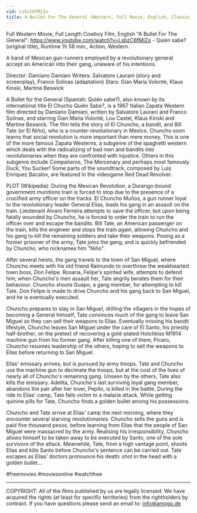 ```yaml
---
vid: LsbzC6fMjZo
title: A Bullet For The General (Western, Full Movie, English, Classic Film) watchfree, cowboyfilm
---
```


Full Western Movie, Full Length Cowboy Film, English "A Bullet For The General": https://www.youtube.com/watch?v=LsbzC6fMjZo - Quién sabe? (original title), Runtime 1h 58 min., Action, Western.

A band of Mexican gun-runners employed by a revolutionary general accept an American into their gang, unaware of his intentions.

Director: Damiano Damiani
Writers: Salvatore Laurani (story and screenplay), Franco Solinas (adaptation)
Stars: Gian Maria Volontè, Klaus Kinski, Martine Beswick

A Bullet for the General (Spanish: Quién sabe?), also known by its international title El Chucho Quién Sabe?, is a 1967 Italian Zapata Western film directed by Damiano Damiani, written by Salvatore Laurani and Franco Solinas, and starring Gian Maria Volontè, Lou Castel, Klaus Kinski and Martine Beswick. The film tells the story of El Chuncho, a bandit, and Bill Tate (or El Niňo), who is a counter-revolutionary in Mexico. Chuncho soon learns that social revolution is more important than mere money. This is one of the more famous Zapata Westerns, a subgenre of the spaghetti western which deals with the radicalizing of bad men and bandits into revolutionaries when they are confronted with injustice. Others in this subgenre include Compañeros, The Mercenary and perhaps most famously Duck, You Sucker! Some parts of the soundtrack, composed by Luis Enríquez Bacalov, are featured in the videogame Red Dead Revolver. 

PLOT (Wikipedia): During the Mexican Revolution, a Durango-bound government munitions train is forced to stop due to the presence of a crucified army officer on the tracks. El Chuncho Muños, a gun runner loyal to the revolutionary leader General Elías, leads his gang in an assault on the train. Lieutenant Alvaro Ferreira attempts to save the officer, but upon being fatally wounded by Chuncho, he is forced to order the train to run the officer over and escape the bandits. Bill Tate, an American passenger on the train, kills the engineer and stops the train again, allowing Chuncho and his gang to kill the remaining soldiers and take their weapons. Posing as a former prisoner of the army, Tate joins the gang, and is quickly befriended by Chuncho, who nicknames him "Niño".

After several heists, the gang travels to the town of San Miguel, where Chuncho meets with his old friend Raimundo to overthrow the weakhearted town boss, Don Felipe. Rosaria, Felipe's spirited wife, attempts to defend him; when Chuncho's men assault her, Tate angrily berates them for their behaviour. Chuncho shoots Guapo, a gang member, for attempting to kill Tate. Don Felipe is made to drive Chuncho and his gang back to San Miguel, and he is eventually executed.

Chuncho prepares to stay in San Miguel, drilling the villagers in the hopes of becoming a General himself; Tate convinces much of the gang to leave San Miguel so they can sell their weapons to Elías. Eventually missing his bandit lifestyle, Chuncho leaves San Miguel under the care of El Santo, his priestly half-brother, on the pretext of recovering a gold-plated Hotchkiss M1914 machine gun from his former gang. After killing one of them, Picaro, Chuncho resumes leadership of the others, hoping to sell the weapons to Elías before returning to San Miguel.

Elías' emissary arrives, but is pursued by army troops. Tate and Chuncho use the machine gun to decimate the troops, but at the cost of the lives of nearly all of Chuncho's remaining gang. Unseen by the others, Tate also kills the emissary. Adelita, Chuncho's last surviving loyal gang member, abandons the pair after her lover, Pepito, is killed in the battle. During the ride to Elías' camp, Tate falls victim to a malaria attack. While getting quinine pills for Tate, Chuncho finds a golden bullet among his possessions.

Chuncho and Tate arrive at Elías' camp the next morning, where they encounter several starving revolutionaries. Chuncho sells the guns and is paid five thousand pesos, before learning from Elías that the people of San Miguel were massacred by the army. Realising his irresponsibility, Chuncho allows himself to be taken away to be executed by Santo, one of the sole survivors of the attack. Meanwhile, Tate, from a high vantage point, shoots Elías and kills Santo before Chuncho's sentence can be carried out. Tate escapes as Elías' doctors pronounce his death: shot in the head with a golden bullet...

#freemovies #moviesonline #watchfree

************
COPYRIGHT: All of the films published by us are legally licensed. We have acquired the rights (at least for specific territories) from the rightholders by contract. If you have questions please send an email to: info@amogo.de